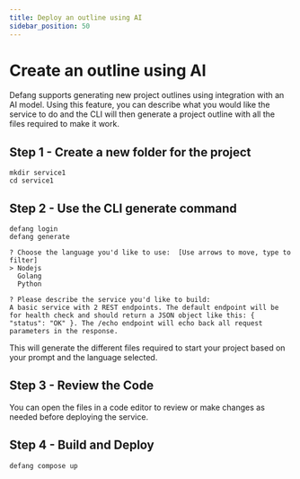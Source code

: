 ```yaml
---
title: Deploy an outline using AI
sidebar_position: 50
---
```


# Create an outline using AI

Defang supports generating new project outlines using integration with an AI model. Using this feature, you can describe what you would like the service to do and the CLI will then generate a project outline with all the files required to make it work.


## Step 1 - Create a new folder for the project
```text
mkdir service1
cd service1
```

## Step 2 - Use the CLI generate command

```text
defang login
defang generate

? Choose the language you'd like to use:  [Use arrows to move, type to filter]
> Nodejs
  Golang
  Python

? Please describe the service you'd like to build:
A basic service with 2 REST endpoints. The default endpoint will be for health check and should return a JSON object like this: { "status": "OK" }. The /echo endpoint will echo back all request parameters in the response.
```

This will generate the different files required to start your project based on your prompt and the language selected.


## Step 3 - Review the Code
You can open the files in a code editor to review or make changes as needed before deploying the service.

## Step 4 - Build and Deploy

```bash
defang compose up
```


